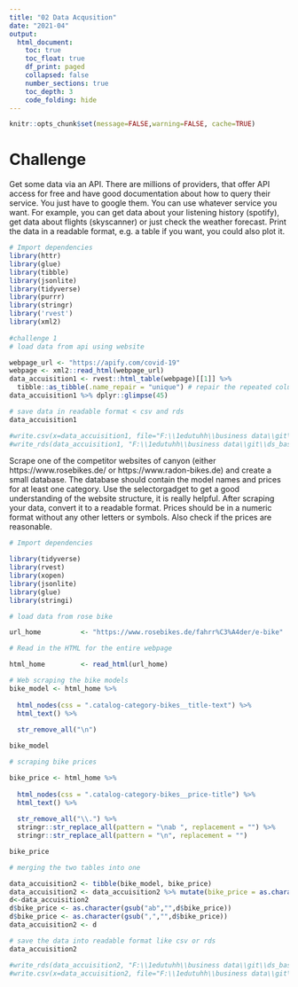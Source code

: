 ```yaml
---
title: "02 Data Acqusition"
date: "2021-04"
output:
  html_document:
    toc: true
    toc_float: true
    df_print: paged
    collapsed: false
    number_sections: true
    toc_depth: 3
    code_folding: hide
---
```


```r
knitr::opts_chunk$set(message=FALSE,warning=FALSE, cache=TRUE)
```

# Challenge 

Get some data via an API. There are millions of providers, that offer API access for free and have good documentation about how to query their service. You just have to google them. You can use whatever service you want. For example, you can get data about your listening history (spotify), get data about flights (skyscanner) or just check the weather forecast. Print the data in a readable format, e.g. a table if you want, you could also plot it.

```r
# Import dependencies 
library(httr)
library(glue)
library(tibble)
library(jsonlite)
library(tidyverse)
library(purrr)
library(stringr)
library('rvest')
library(xml2)
 
#challenge 1
# load data from api using website 

webpage_url <- "https://apify.com/covid-19"
webpage <- xml2::read_html(webpage_url)
data_accuisition1 <- rvest::html_table(webpage)[[1]] %>% 
  tibble::as_tibble(.name_repair = "unique") # repair the repeated columns
data_accuisition1 %>% dplyr::glimpse(45)

# save data in readable format < csv and rds 
data_accuisition1 

#write.csv(x=data_accuisition1, file="F:\\1edutuhh\\business data\\git\\ds_basics-Khandoker09\\covid_data.csv")
#write_rds(data_accuisition1, "F:\\1edutuhh\\business data\\git\\ds_basics-Khandoker09\\data_accuisition1.rds")

```

Scrape one of the competitor websites of canyon (either https://www.rosebikes.de/ or https://www.radon-bikes.de) and create a small database. The database should contain the model names and prices for at least one category. Use the selectorgadget to get a good understanding of the website structure, it is really helpful. After scraping your data, convert it to a readable format. Prices should be in a numeric format without any other letters or symbols. Also check if the prices are reasonable.

```r
# Import dependencies 

library(tidyverse) 
library(rvest)     
library(xopen)     
library(jsonlite)  
library(glue)      
library(stringi)   

# load data from rose bike

url_home          <- "https://www.rosebikes.de/fahrr%C3%A4der/e-bike"

# Read in the HTML for the entire webpage

html_home         <- read_html(url_home)

# Web scraping the bike models 
bike_model <- html_home %>% 
  
  html_nodes(css = ".catalog-category-bikes__title-text") %>% 
  html_text() %>%
  
  str_remove_all("\n") 

bike_model

# scraping bike prices

bike_price <- html_home %>%
  
  html_nodes(css = ".catalog-category-bikes__price-title") %>%
  html_text() %>%
  
  str_remove_all("\\.") %>%
  stringr::str_replace_all(pattern = "\nab ", replacement = "") %>%
  stringr::str_replace_all(pattern = "\n", replacement = "") 

bike_price

# merging the two tables into one

data_accuisition2 <- tibble(bike_model, bike_price)
data_accuisition2 <- data_accuisition2 %>% mutate(bike_price = as.character(gsub("€", "", bike_price)))
d<-data_accuisition2
d$bike_price <- as.character(gsub("ab","",d$bike_price))
d$bike_price <- as.character(gsub(",","",d$bike_price))
data_accuisition2 <- d

# save the data into readable format like csv or rds 
data_accuisition2 

#write_rds(data_accuisition2, "F:\\1edutuhh\\business data\\git\\ds_basics-Khandoker09\\data_accuisition2.rds")
#write.csv(x=data_accuisition2, file="F:\\1edutuhh\\business data\\git\\ds_basics-Khandoker09\\data_accuisition2.csv")




```